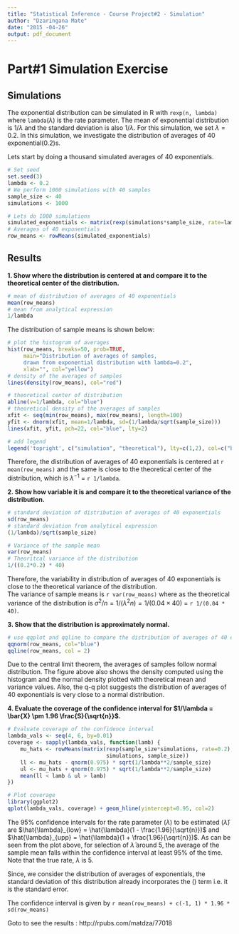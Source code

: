 ```yaml
---
title: "Statistical Inference - Course Project#2 - Simulation"
author: "Dzaringana Mate"
date: "2015 -04-26"
output: pdf_document
---
```

  
# Part#1 Simulation Exercise

## Simulations
The exponential distribution can be simulated in R with `rexp(n, lambda)` where `lambda`($\lambda$) is the rate parameter. The mean of exponential distribution is $1/\lambda$ and the standard deviation is also $1/\lambda$. For this simulation, we set $\lambda=0.2$. In this simulation, we investigate the distribution of averages of 40 exponential(0.2)s. 

Lets start by doing a thousand simulated averages of 40 exponentials.  
```r
# Set seed
set.seed(3)
lambda <- 0.2
# We perform 1000 simulations with 40 samples 
sample_size <- 40
simulations <- 1000

# Lets do 1000 simulations
simulated_exponentials <- matrix(rexp(simulations*sample_size, rate=lambda), simulations, sample_size)
# Averages of 40 exponentials
row_means <- rowMeans(simulated_exponentials)
```  
  
## Results  

**1. Show where the distribution is centered at and compare it to the theoretical center of the distribution.**    
  
```r
# mean of distribution of averages of 40 exponentials
mean(row_means)
# mean from analytical expression
1/lambda
```  
  
The distribution of sample means is shown below:  
  
```r
# plot the histogram of averages
hist(row_means, breaks=50, prob=TRUE,
     main="Distribution of averages of samples,
     drawn from exponential distribution with lambda=0.2",
     xlab="", col="yellow")
# density of the averages of samples
lines(density(row_means), col="red")

# theoretical center of distribution
abline(v=1/lambda, col="blue")
# theoretical density of the averages of samples
xfit <- seq(min(row_means), max(row_means), length=100)
yfit <- dnorm(xfit, mean=1/lambda, sd=(1/lambda/sqrt(sample_size)))
lines(xfit, yfit, pch=22, col="blue", lty=2)

# add legend
legend('topright', c("simulation", "theoretical"), lty=c(1,2), col=c("black", "blue"))
```  
  
Therefore, the distribution of averages of 40 exponentials is centered at `r mean(row_means)` and the same is close to the theoretical center of the distribution, which is $\lambda^{-1}$ = `r 1/lambda`.    
    
**2. Show how variable it is and compare it to the theoretical variance of the distribution.**  
  
```r
# standard deviation of distribution of averages of 40 exponentials
sd(row_means)
# standard deviation from analytical expression
(1/lambda)/sqrt(sample_size)

# Variance of the sample mean
var(row_means)
# Theoritcal variance of the distribution
1/((0.2*0.2) * 40)
```  
  
Therefore, the variability in distribution of averages of 40 exponentials is close to the theoretical variance of the distribution.  
The variance of sample means is `r var(row_means)` where as the theoretical variance
of the distribution is $\sigma^2 / n = 1/(\lambda^2 n) = 1/(0.04 \times 40)$ =
`r 1/(0.04 * 40)`.  
  
**3. Show that the distribution is approximately normal.**   
   
```r
# use qqplot and qqline to compare the distribution of averages of 40 exponentials to a normal distribution
qqnorm(row_means, col="blue")
qqline(row_means, col = 2)
```  
  
Due to the central limit theorem, the averages of samples follow normal distribution. The figure above also shows the density computed using the histogram and the normal density plotted with theoretical mean and variance values. Also, the q-q plot suggests the distribution of averages of 40 exponentials is very close to a normal distribution.  
  
**4. Evaluate the coverage of the confidence interval for $1/\lambda = \bar{X} \pm 1.96 \frac{S}{\sqrt{n}}$.**  
    
```r
# Evaluate coverage of the confidence interval
lambda_vals <- seq(4, 6, by=0.01)
coverage <- sapply(lambda_vals, function(lamb) {
    mu_hats <- rowMeans(matrix(rexp(sample_size*simulations, rate=0.2),
                               simulations, sample_size))
    ll <- mu_hats - qnorm(0.975) * sqrt(1/lambda**2/sample_size)
    ul <- mu_hats + qnorm(0.975) * sqrt(1/lambda**2/sample_size)
    mean(ll < lamb & ul > lamb)
})

# Plot coverage
library(ggplot2)
qplot(lambda_vals, coverage) + geom_hline(yintercept=0.95, col=2)
```  
  
The 95% confidence intervals for the rate parameter ($\lambda$) to be estimated
($\hat{\lambda}$) are
$\hat{\lambda}_{low} = \hat{\lambda}(1 - \frac{1.96}{\sqrt{n}})$ and
$\hat{\lambda}_{upp} = \hat{\lambda}(1 + \frac{1.96}{\sqrt{n}})$.
As can be seen from the plot above, for selection of $\hat{\lambda}$ around 5,
the average of the sample mean falls within the confidence interval at least 95% of the time.
Note that the true rate, $\lambda$ is 5.
  
Since, we consider the distribution of averages of exponentials, the standard deviation of this distribution already incorporates the \(\sqrt{n}\) term i.e. it is the standard error.

The confidence interval is given by `r mean(row_means) + c(-1, 1) * 1.96 * sd(row_means)` 

Goto to see the results  : http://rpubs.com/matdza/77018
  
    

    